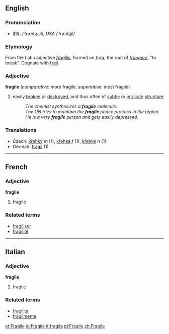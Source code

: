 ==English==
===Pronunciation===
*[[IPA]]: /ˈfrædʒail/, ''USA'' /ˈfrædʒil/
===Etymology===
From the Latin adjective ''[[fragilis]]'', formed on ''frag'', the root of ''[[frangere]]'', "to break". Cognate with [[frail]].
===Adjective===
'''fragile''' (''comparative'': more fragile, ''superlative'': most fragile)
# easily [[brake|broken]] or [[destroy]]ed, and thus often of [[subtle]] or [[intricate]] [[structure]]
#:''The chemist synthesizes a '''fragile''' molecule.''
#:''The UN tries to maintain the '''fragile''' peace process in the region.''
#:''He is a very '''fragile''' person and gets easily depressed.''
===Translations===
*Czech: [[křehký]] ''m'' (1), [[křehká]] ''f'' (1), [[křehké]] ''n'' (1)
*German: [[fragil]] (1)
----

==French==
===Adjective===
'''fragile'''

# fragile

===Related terms===
*[[fragiliser]]
*[[fragilité]]

----

==Italian==
===Adjective===
'''fragile'''

# fragile

===Related terms===
*[[fragilità]]
*[[fragilmente]]

[[et:Fragile]]
[[io:Fragile]]
[[it:fragile]]
[[pl:Fragile]]
[[zh:Fragile]]